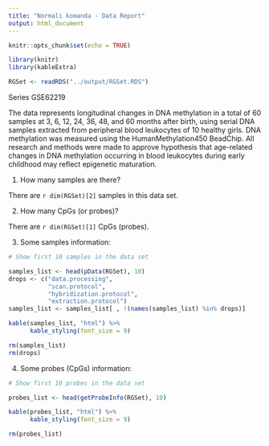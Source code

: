 ```yaml
---
title: "Normali komanda - Data Report"
output: html_document
---
```


```r

knitr::opts_chunk$set(echo = TRUE)

library(knitr)
library(kableExtra)

```

```r

RGSet <- readRDS("../output/RGSet.RDS")

```

Series GSE62219

The data represents longitudinal changes in DNA methylation in a total of 60 samples at 3, 6, 12, 24, 36, 48, and 60 months after birth, using serial DNA samples extracted from peripheral blood leukocytes of 10 healthy girls. DNA methylation was measured using the HumanMethylation450 BeadChip. All research and methods were made to approve hypothesis that age-related changes in DNA methylation occurring in blood leukocytes during early childhood may reflect epigenetic maturation.

1. How many samples are there?

There are `r dim(RGSet)[2]` samples in this data set.

2. How many CpGs (or probes)?

There are `r dim(RGSet)[1]` CpGs (probes).

3. Some samples information:

``` r
# Show first 10 samples in the data set

samples_list <- head(pData(RGSet), 10)
drops <- c("data.processing", 
           "scan.protocol", 
           "hybridization.protocol", 
           "extraction.protocol")
samples_list <- samples_list[ , !(names(samples_list) %in% drops)]

kable(samples_list, "html") %>%
      kable_styling(font_size = 9)

rm(samples_list)
rm(drops)

```

4. Some probes (CpGs) information:

``` r
# Show first 10 probes in the data set

probes_list <- head(getProbeInfo(RGSet), 10)

kable(probes_list, "html") %>%
      kable_styling(font_size = 9)

rm(probes_list)

```